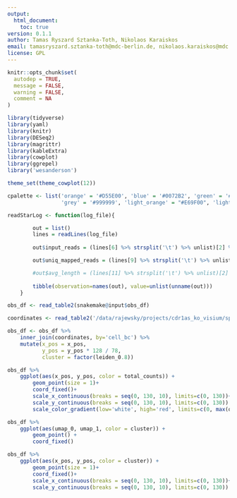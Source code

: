 ```yaml
---
output:
  html_document:
    toc: true
version: 0.1.1
author: Tamas Ryszard Sztanka-Toth, Nikolaos Karaiskos
email: tamasryszard.sztanka-toth@mdc-berlin.de, nikolaos.karaiskos@mdc.berlin.de
license: GPL
---
```


```r
knitr::opts_chunk$set(
  autodep = TRUE,
  message = FALSE,
  warning = FALSE,
  comment = NA
)
```

```r
library(tidyverse)
library(yaml)
library(knitr)
library(DESeq2)
library(magrittr)
library(kableExtra)
library(cowplot)
library(ggrepel)
library('wesanderson')

theme_set(theme_cowplot(12))

cpalette <- list('orange' = '#D55E00', 'blue' = '#0072B2', 'green' = '#009E73', 'black' = '#000000', 'yellow' = '#F0E442', 
				 'grey' = '#999999', 'light_orange' = "#E69F00", 'light_blue' = "#56B4E9")

readStarLog <- function(log_file){

		out = list()
		lines = readLines(log_file)
	
		out$input_reads = (lines[6] %>% strsplit('\t') %>% unlist)[2] %>% as.integer

		out$uniq_mapped_reads = (lines[9] %>% strsplit('\t') %>% unlist)[2] %>% as.integer

		#out$avg_length = (lines[11] %>% strsplit('\t') %>% unlist)[2] %>% as.numeric
		
        tibble(observation=names(out), value=unlist(unname(out)))
	}
```

```r
obs_df <- read_table2(snakemake@input$obs_df)

coordinates <- read_table2('/data/rajewsky/projects/cdr1as_ko_visium/spaceranger-1.2.0/lib/python/cellranger/barcodes/visium-v1_coordinates.txt', col_names=c('cell_bc', 'x_pos', 'y_pos'))

obs_df <- obs_df %>%
    inner_join(coordinates, by='cell_bc') %>%
    mutate(x_pos = x_pos,
           y_pos = y_pos * 128 / 78,
           cluster = factor(leiden_0.8))

obs_df %>%
    ggplot(aes(x_pos, y_pos, color = total_counts)) +
        geom_point(size = 1)+
        coord_fixed()+
        scale_x_continuous(breaks = seq(0, 130, 10), limits=c(0, 130))+
        scale_y_continuous(breaks = seq(0, 130, 10), limits=c(0, 130)) +
        scale_color_gradient(low='white', high='red', limits=c(0, max(obs_df$total_counts)))

obs_df %>%
    ggplot(aes(umap_0, umap_1, color = cluster)) +
        geom_point() +
        coord_fixed()

obs_df %>%
    ggplot(aes(x_pos, y_pos, color = cluster)) +
        geom_point(size = 1)+
        coord_fixed()+
        scale_x_continuous(breaks = seq(0, 130, 10), limits=c(0, 130))+
        scale_y_continuous(breaks = seq(0, 130, 10), limits=c(0, 130))
```

